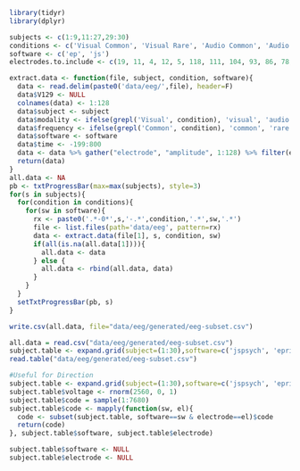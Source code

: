 ```{r}
library(tidyr)
library(dplyr)

subjects <- c(1:9,11:27,29:30)
conditions <- c('Visual Common', 'Visual Rare', 'Audio Common', 'Audio Rare')
software <- c('ep', 'js')
electrodes.to.include <- c(19, 11, 4, 12, 5, 118, 111, 104, 93, 86, 78, 62, 61, 53, 42, 36, 29, 20, 6, 112, 105, 87, 79, 54, 37, 30, 13, 7, 106, 80, 55, 31, 60, 67, 72, 77, 85, 66, 71, 76, 84, 75)

extract.data <- function(file, subject, condition, software){
  data <- read.delim(paste0('data/eeg/',file), header=F)
  data$V129 <- NULL
  colnames(data) <- 1:128
  data$subject <- subject
  data$modality <- ifelse(grepl('Visual', condition), 'visual', 'audio')
  data$frequency <- ifelse(grepl('Common', condition), 'common', 'rare')
  data$software <- software
  data$time <- -199:800
  data <- data %>% gather("electrode", "amplitude", 1:128) %>% filter(electrode %in% electrodes.to.include)
  return(data)
}
all.data <- NA
pb <- txtProgressBar(max=max(subjects), style=3)
for(s in subjects){
  for(condition in conditions){
    for(sw in software){
      rx <- paste0('.*-0*',s,'-.*',condition,'.*',sw,'.*')
      file <- list.files(path='data/eeg', pattern=rx)
      data <- extract.data(file[1], s, condition, sw)
      if(all(is.na(all.data[1]))){
        all.data <- data
      } else {
        all.data <- rbind(all.data, data)
      }
    }
  }
  setTxtProgressBar(pb, s)
}

write.csv(all.data, file="data/eeg/generated/eeg-subset.csv")
```

```{r}
all.data = read.csv("data/eeg/generated/eeg-subset.csv")
subject.table <- expand.grid(subject=(1:30),software=c('jspsych', 'eprime'), electrode=1:128)
read.table("data/eeg/generated/eeg-subset.csv")

#Useful for Direction
subject.table <- expand.grid(subject=(1:30),software=c('jspsych', 'eprime'), electrode=1:128)
subject.table$voltage <- rnorm(2560, 0, 1)
subject.table$code = sample(1:7680)
subject.table$code <- mapply(function(sw, el){
  code <- subset(subject.table, software==sw & electrode==el)$code
  return(code)
}, subject.table$software, subject.table$electrode)

subject.table$software <- NULL
subject.table$electrode <- NULL
```